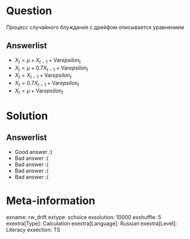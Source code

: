 Question
========
Процесс случайного блуждания с дрейфом описывается уравнением



Answerlist
----------
*  $X_t = \mu + X_{t-1} + \mathrm{Var}epsilon_t$
*  $X_t = \mu + 0.7 X_{t-1} + \mathrm{Var}epsilon_t$
*  $X_t = X_{t-1} + \mathrm{Var}epsilon_t$
*  $X_t = 0.7 X_{t-1} + \mathrm{Var}epsilon_t$
*  $X_t = \mu + \mathrm{Var}epsilon_t$

Solution
========

Answerlist
----------
*  Good answer :)
*  Bad answer :(
*  Bad answer :(
*  Bad answer :(
*  Bad answer :(

Meta-information
================
exname: rw_drift
extype: schoice
exsolution: 10000
exshuffle: 5
exextra[Type]: Calculation
exextra[Language]: Russian
exextra[Level]: Literacy
exsection: TS
